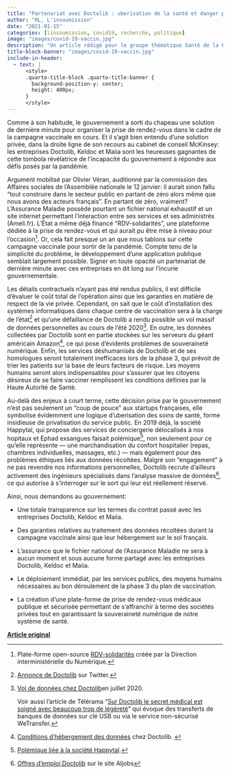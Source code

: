 ```yaml
---
title: "Partenariat avec Doctolib : uberisation de la santé et danger pour la souveraineté numérique?"
author: "RL, L'insoumission"
date: "2021-01-15"
categories: [linsoumission, covid19, recherche, politique]
image: "images/covid-19-vaccin.jpg"
description: "Un article rédigé pour le groupe thématique Santé de la France insoumise."
title-block-banner: "images/covid-19-vaccin.jpg"
include-in-header:
  - text: |
      <style>
      .quarto-title-block .quarto-title-banner {
        background-position-y: center;
        height: 400px;
      }
      </style>
---
```


Comme à son habitude, le gouvernement a sorti du chapeau une solution de dernière minute pour organiser la prise de rendez-vous dans le cadre de la campagne vaccinale en cours. Et il s’agit bien entendu d’une solution privée, dans la droite ligne de son recours au cabinet de conseil McKinsey: les entreprises Doctolib, Keldoc et Maiia sont les heureuses gagnantes de cette tombola révélatrice de l’incapacité du gouvernement à répondre aux défis posés par la pandémie.

Argument mobilisé par Olivier Véran, auditionné par la commission des Affaires sociales de l’Assemblée nationale le 12 janvier: il aurait sinon fallu “tout construire dans le secteur public en partant de zéro alors même que nous avons des acteurs français”. En partant de zéro, vraiment? L’Assurance Maladie possède pourtant un fichier national exhaustif et un site internet permettant l’interaction entre ses services et ses administrés (Ameli.fr). L’État a même déjà financé “RDV-solidarités”, une plateforme dédiée à la prise de rendez-vous et qui aurait pu être mise à niveau pour l’occasion[^1]. Or, cela fait presque un an que nous tablons sur cette campagne vaccinale pour sortir de la pandémie. Compte tenu de la simplicité du problème, le développement d’une application publique semblait largement possible. Signer en toute opacité un partenariat de dernière minute avec ces entreprises en dit long sur l’incurie gouvernementale. 

[^1]: Plate-forme open-source [RDV-solidarités](https://www.rdv-solidarites.fr/) créée par la Direction interministérielle du Numérique.

Les détails contractuels n’ayant pas été rendus publics, il est difficile d’évaluer le coût total de l’opération ainsi que les garanties en matière de respect de la vie privée. Cependant, on sait que le coût d’installation des systèmes informatiques dans chaque centre de vaccination sera à la charge de l’état[^2] et qu’une défaillance de Doctolib a rendu possible un vol massif de données personnelles au cours de l’été 2020[^3]. En outre, les données collectées par Doctolib sont en partie stockées sur les serveurs du géant américain Amazon[^4], ce qui pose d’évidents problèmes de souveraineté numérique. Enfin, les services déshumanisés de Doctolib et de ses homologues seront totalement inefficaces lors de la phase 3, qui prévoit de trier les patients sur la base de leurs facteurs de risque. Les moyens humains seront alors indispensables pour s’assurer que les citoyens désireux de se faire vacciner remplissent les conditions définies par la Haute Autorité de Santé.

[^2]: [Annonce de Doctolib](https://twitter.com/doctolib/status/1348880970859081729/photo/1) sur Twitter.

[^3]: [Vol de données chez Doctolib ](https://www.lemonde.fr/pixels/article/2020/07/23/doctolib-victime-d-un-vol-de-donnees_6047078_4408996.html)en juillet 2020.

    Voir aussi l’article de Télérama “[Sur Doctolib le secret médical est soigné avec beaucoup trop de légèreté](https://www.telerama.fr/medias/sur-doctolib-le-secret-medical-est-soigne-avec-beaucoup-de-legerete-6665635.php)” qui évoque des transferts de banques de données sur clé USB ou via le service non-sécurisé WeTransfer.

[^4]: [Conditions d’hébergement des données](https://www.frenchweb.fr/doctolib-lorsque-vous-faites-le-chiffrement-des-donnees-lhebergeur-a-peu-dimportance/402057) chez Doctolib. 

Au-delà des enjeux à court terme, cette décision prise par le gouvernement n’est pas seulement un “coup de pouce” aux startups françaises, elle symbolise évidemment une logique d’uberisation des soins de santé, forme insidieuse de privatisation du service public. En 2019 déjà, la société Happytal, qui propose des services de conciergerie délocalisés à nos hopitaux et Ephad exsangues faisait polémique[^5], non seulement pour ce qu’elle représente — une marchandisation du confort hospitalier (repas, chambres individuelles, massages, etc.) — mais également pour des problèmes éthiques liés aux données récoltées. Malgré son “engagement” à ne pas revendre nos informations personnelles, Doctolib recrute d’ailleurs activement des ingénieurs spécialisés dans l’analyse massive de données[^6], ce qui autorise à s’interroger sur le sort qui leur est réellement réservé.

[^5]: [Polémique liée à la société Happytal](https://france3-regions.francetvinfo.fr/nouvelle-aquitaine/charente-maritime/la-rochelle/polemique-autour-happytal-societe-privee-qui-propose-services-payant-au-sein-hopital-rochelle-1771551.html).

[^6]: [Offres d’emploi Doctolib](https://www.aijobs.tech/fr/j/c/recrutement-doctolib/) sur le site AIjobs

Ainsi, nous demandons au gouvernement:

-   Une totale transparence sur les termes du contrat passé avec les entreprises Doctolib, Keldoc et Maiia.

-   Des garanties relatives au traitement des données récoltées durant la campagne vaccinale ainsi que leur hébergement sur le sol français.

-   L’assurance que le fichier national de l’Assurance Maladie ne sera à aucun moment et sous aucune forme partagé avec les entreprises Doctolib, Keldoc et Maiia.

-   Le déploiement immédiat, par les services publics, des moyens humains nécessaires au bon déroulement de la phase 3 du plan de vaccination.

-   La création d’une plate-forme de prise de rendez-vous médicaux publique et sécurisée permettant de s’affranchir à terme des sociétés privées tout en garantissant la souveraineté numérique de notre système de santé. 

[**Article original**](https://lafranceinsoumise.fr/2021/01/15/partenariat-avec-doctolib-uberisation-de-la-sante-et-danger-pour-la-souverainete-numerique/)

<script src="https://giscus.app/client.js"
        data-repo="romainligneul/giscus-comments"
        data-repo-id="R_kgDOMSMTIw"
        data-category="CommentsBlogFR"
        data-category-id="DIC_kwDOMSMTI84CglZk"
        data-mapping="pathname"
        data-strict="0"
        data-reactions-enabled="1"
        data-emit-metadata="0"
        data-input-position="top"
        data-theme="preferred_color_scheme"
        data-lang="en"
        crossorigin="anonymous"
        async>
</script>